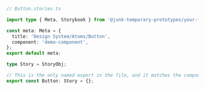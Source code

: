 ```ts
// Button.stories.ts

import type { Meta, Storybook } from '@junk-temporary-prototypes/your-framework';

const meta: Meta = {
  title: 'Design System/Atoms/Button',
  component: 'demo-component',
};
export default meta;

type Story = StoryObj;

// This is the only named export in the file, and it matches the component name
export const Button: Story = {};
```

